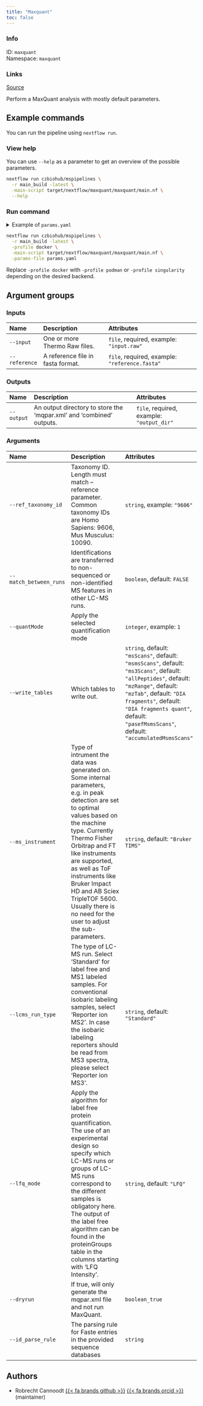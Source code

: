 ```yaml
---
title: "Maxquant"
toc: false
---
```


::: {.column-margin}

### Info

ID: `maxquant`  
Namespace: `maxquant`

### Links
[Source](https://github.com/czbiohub/mspipelines/blob/mainsrc/maxquant/maxquant){.btn-action .btn-sm .btn-info .btn role="button"}

:::

Perform a MaxQuant analysis with mostly default parameters.

## Example commands

You can run the pipeline using `nextflow run`.

### View help

You can use `--help` as a parameter to get an overview of the possible parameters.

```bash
nextflow run czbiohub/mspipelines \
  -r main_build -latest \
  -main-script target/nextflow/maxquant/maxquant/main.nf \
  --help
```

### Run command

<details>
<summary>Example of `params.yaml`</summary>
```yaml

```
</details>

```bash
nextflow run czbiohub/mspipelines \
  -r main_build -latest \
  -profile docker \
  -main-script target/nextflow/maxquant/maxquant/main.nf \
  -params-file params.yaml
```

:::{.callout-note}
Replace `-profile docker` with `-profile podman` or `-profile singularity` depending on the desired backend.
:::

## Argument groups

### Inputs

|Name          |Description                       |Attributes                                     |
|:-------------|:---------------------------------|:----------------------------------------------|
|`--input`     |One or more Thermo Raw files.     |`file`, required, example: `"input.raw"`       |
|`--reference` |A reference file in fasta format. |`file`, required, example: `"reference.fasta"` |


### Outputs

|Name       |Description                                                          |Attributes                                |
|:----------|:--------------------------------------------------------------------|:-----------------------------------------|
|`--output` |An output directory to store the 'mqpar.xml' and 'combined' outputs. |`file`, required, example: `"output_dir"` |


### Arguments

|Name                   |Description                                                                                                                                                                                                                                                                                                                                                                  |Attributes                                                                                                                                                                                                                                                                      |
|:----------------------|:----------------------------------------------------------------------------------------------------------------------------------------------------------------------------------------------------------------------------------------------------------------------------------------------------------------------------------------------------------------------------|:-------------------------------------------------------------------------------------------------------------------------------------------------------------------------------------------------------------------------------------------------------------------------------|
|`--ref_taxonomy_id`    |Taxonomy ID. Length must match --reference parameter.  Common taxonomy IDs are Homo Sapiens: 9606, Mus Musculus: 10090.                                                                                                                                                                                                                                                      |`string`, example: `"9606"`                                                                                                                                                                                                                                                     |
|`--match_between_runs` |Identifications are transferred to non-sequenced or non-identified MS features in other LC-MS runs.                                                                                                                                                                                                                                                                          |`boolean`, default: `FALSE`                                                                                                                                                                                                                                                     |
|`--quantMode`          |Apply the selected quantification mode                                                                                                                                                                                                                                                                                                                                       |`integer`, example: `1`                                                                                                                                                                                                                                                         |
|`--write_tables`       |Which tables to write out.                                                                                                                                                                                                                                                                                                                                                   |`string`, default: `"msScans"`, default: `"msmsScans"`, default: `"ms3Scans"`, default: `"allPeptides"`, default: `"mzRange"`, default: `"mzTab"`, default: `"DIA fragments"`, default: `"DIA fragments quant"`, default: `"pasefMsmsScans"`, default: `"accumulatedMsmsScans"` |
|`--ms_instrument`      |Type of intrument the data was generated on. Some internal parameters, e.g. in peak detection are set to optimal values based on the machine type. Currently Thermo Fisher Orbitrap and FT like instruments are supported, as well as ToF instruments like Bruker Impact HD and AB Sciex TripleTOF 5600. Usually there is no need for the user to adjust the sub-parameters. |`string`, default: `"Bruker TIMS"`                                                                                                                                                                                                                                              |
|`--lcms_run_type`      |The type of LC-MS run. Select 'Standard' for label free and MS1 labeled samples. For conventional isobaric labeling samples, select 'Reporter ion MS2'. In case the isobaric labeling reporters should be read from MS3 spectra, please select 'Reporter ion MS3'.                                                                                                           |`string`, default: `"Standard"`                                                                                                                                                                                                                                                 |
|`--lfq_mode`           |Apply the algorithm for label free protein quantification. The use of an experimental design so specify which LC-MS runs or groups of LC-MS runs correspond to the different samples is obligatory here. The output of the label free algorithm can be found in the proteinGroups table in the columns starting with 'LFQ Intensity'.                                        |`string`, default: `"LFQ"`                                                                                                                                                                                                                                                      |
|`--dryrun`             |If true, will only generate the mqpar.xml file and not run MaxQuant.                                                                                                                                                                                                                                                                                                         |`boolean_true`                                                                                                                                                                                                                                                                  |
|`--id_parse_rule`      |The parsing rule for Faste entries in the provided sequence databases                                                                                                                                                                                                                                                                                                        |`string`                                                                                                                                                                                                                                                                        |

## Authors

  * Robrecht Cannoodt [{{< fa brands github >}}](https://github.com/rcannood) [{{< fa brands orcid >}}](https://orcid.org/0000-0003-3641-729X) (maintainer)
